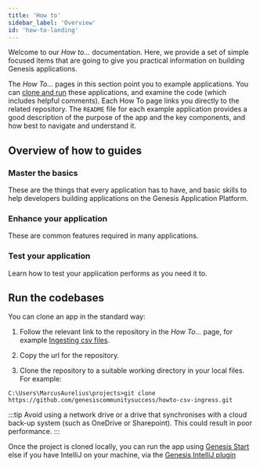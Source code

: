 ```yaml
---
title: 'How to'
sidebar_label: 'Overview'
id: 'how-to-landing'
---
```



Welcome to our *How to...* documentation. Here, we provide a set of simple focused items that are going to give you practical information on building Genesis applications. 

The *How To...* pages in this section point you to example applications.  You can [clone and run](#run-the-codebases) these applications, and examine the code (which includes helpful comments). Each How To page links you directly to the related repository. The `README` file for each example application provides a good description of the purpose of the app and the key components, and how best to navigate and understand it.

## Overview of how to guides

### Master the basics
These are the things that every application has to have, and basic skills to help developers building applications on the Genesis Application Platform.

<Grid container>
    <Grid item xs={12} md={6} sx={{padding: '1%'}}>
        <QuickCard heading="Create a simple front end" link="/how-to/ht-front-end-example/" text="See how to create a simple front end using Genesis components.">
        </QuickCard>
    </Grid>
    <Grid item xs={12} md={6} sx={{padding: '1%'}}>
        <QuickCard heading="Display joined data" link="/how-to/ht-join-expose/" text="Join tables to create views - useful ways of looking at data. Then create queries so that these can be displayed at the front end.">
        </QuickCard>
    </Grid>
    <Grid item xs={12} md={6} sx={{padding: '1%'}}>
        <QuickCard heading="Create a simple page" link="/how-to/ht-create-simple-page/" text="See how to create new pages and insert simple components.">
        </QuickCard>
    </Grid>
    <Grid item xs={12} md={6} sx={{padding: '1%'}}>
        <QuickCard heading="Get to grips with Kotlin" link="/how-to/ht-kotlin/" text="Simple practical examples to help you master Kotlin concepts.">
        </QuickCard>
    </Grid>
</Grid>

### Enhance your application
These are common features required in many applications.

<Grid container>
    <Grid item xs={12} md={6} sx={{padding: '1%'}}>
        <QuickCard heading="Authorize your data" link="/how-to/ht-auth/" text="Understand the principles of authorizing your users at every level.">
        </QuickCard>
    </Grid>
    <Grid item xs={12} md={6} sx={{padding: '1%'}}>
        <QuickCard heading="Audit changes to a table" link="/how-to/ht-audit/" text="Make any table in your database fully audited.">
        </QuickCard>
    </Grid>
    <Grid item xs={12} md={6} sx={{padding: '1%'}}>
        <QuickCard heading="Consume CSV files" link="/how-to/ht-ingest-csv/" text="Receive CSV files from an external source and update your database in the relevant way.">
        </QuickCard>
    </Grid>
    <Grid item xs={12} md={6} sx={{padding: '1%'}}>
        <QuickCard heading="Send emails with attachments" link="/how-to/ht-notify-email/" text="Send emails with attachments easily by utilizing the notify and alerts component.">
        </QuickCard>
    </Grid>
    <Grid item xs={12} md={6} sx={{padding: '1%'}}>
        <QuickCard heading="Consume a REST API" link="/how-to/ht-rest/" text="Consume data from a REST API into your application.">
        </QuickCard>
    </Grid>
     <Grid item xs={12} md={6} sx={{padding: '1%'}}>
        <QuickCard heading="Consume and publish JMS" link="/how-to/ht-jms/" text="Consume from and publish to JMS queues.">
        </QuickCard>
    </Grid>
    <Grid item xs={12} md={6} sx={{padding: '1%'}}>
        <QuickCard heading="Consume and publish Kafka" link="/how-to/ht-consume-kafka/" text="Connect to Kafka to consume from and publish to Kafka topics.">
        </QuickCard>
    </Grid>
    <Grid item xs={12} md={6} sx={{padding: '1%'}}>
        <QuickCard heading="Consume data from Bloomberg B-PIPE" link="/how-to/ht-consume-bloomberg/" text="Connect to Bloomberg B-PIPE to consume financial markets pricing and reference data">
        </QuickCard>
    </Grid>
    <Grid item xs={12} md={6} sx={{padding: '1%'}}>
        <QuickCard heading="Add Desktop Interoperability" link="/how-to/ht-fdc3/" text="Use the FDC3 standard for front-end interoperability; enable your users to click between your Genesis app and other front-end applications. ">
        </QuickCard>
    </Grid>
</Grid>

### Test your application

Learn how to test your application performs as you need it to.

<Grid container>
    <Grid item xs={12} md={6} sx={{padding: '1%'}}>
        <QuickCard heading="Prepare automated tests" link="/how-to/ht-prepare-test/" text="This page looks at the tools and the dependencies you can set up for testing.">
        </QuickCard>
    </Grid>
    <Grid item xs={12} md={6} sx={{padding: '1%'}}>
        <QuickCard heading="Unit test the front end" link="/how-to/ht-web-unit-test/" text="Learn how to create unit tests for the front end of your applications.">
        </QuickCard>
    </Grid>
    <Grid item xs={12} md={6} sx={{padding: '1%'}}>
        <QuickCard heading="Add end-to-end tests" link="/how-to/ht-web-e2e-test/" text="Write end-to-end tests to test a full-stack application.">
        </QuickCard>
    </Grid>
    <Grid item xs={12} md={6} sx={{padding: '1%'}}>
        <QuickCard heading="Override process names" link="/how-to/ht-override-process-names/" text="Override process names during you integration tests.">
        </QuickCard>
    </Grid>
</Grid>



## Run the codebases

You can clone an app in the standard way:

1. Follow the relevant link to the repository in the *How To...* page, for example [Ingesting csv files](https://github.com/genesiscommunitysuccess/howto-csv-ingress/tree/main).

2. Copy the url for the repository.

3. Clone the repository to a suitable working directory in your local files. For example:

```
C:\Users\MarcusAurelius\projects>git clone https://github.com/genesiscommunitysuccess/howto-csv-ingress.git
```

:::tip
Avoid using a network drive or a drive that synchronises with a cloud back-up system (such as OneDrive or Sharepoint). This could result in poor performance.
:::

Once the project is cloned locally, you can run the app using [Genesis Start](/develop/development-environment/genesis-start/) else if you have IntelliJ on your machine, via the [Genesis IntelliJ plugin](/develop/development-environment/intellij-plugin/)



